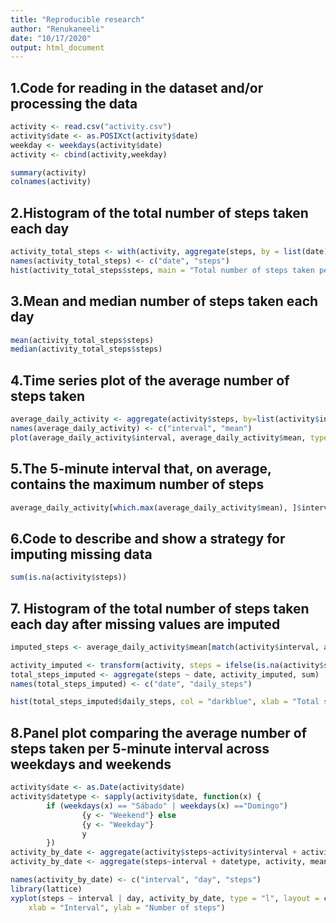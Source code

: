 ---
title: "Reproducible research"
author: "Renukaneeli"
date: "10/17/2020"
output: html_document
---
## 1.Code for reading in the dataset and/or processing the data

```{r, echo=TRUE}
activity <- read.csv("activity.csv")
activity$date <- as.POSIXct(activity$date)
weekday <- weekdays(activity$date)
activity <- cbind(activity,weekday)

summary(activity)
colnames(activity)
```

## 2.Histogram of the total number of steps taken each day
```{r, echo=TRUE}
activity_total_steps <- with(activity, aggregate(steps, by = list(date), FUN = sum, na.rm = TRUE))
names(activity_total_steps) <- c("date", "steps")
hist(activity_total_steps$steps, main = "Total number of steps taken per day", xlab = "Total steps taken per day", col = "green", ylim = c(0,20), breaks = seq(0,25000, by=2500))
```

## 3.Mean and median number of steps taken each day
```{r, echo=TRUE}
mean(activity_total_steps$steps)
median(activity_total_steps$steps)
```

## 4.Time series plot of the average number of steps taken
```{r, echo=TRUE}
average_daily_activity <- aggregate(activity$steps, by=list(activity$interval), FUN=mean, na.rm=TRUE)
names(average_daily_activity) <- c("interval", "mean")
plot(average_daily_activity$interval, average_daily_activity$mean, type = "l", col="darkblue", lwd = 2, xlab="Interval", ylab="Average number of steps", main="Average number of steps per intervals")
```

## 5.The 5-minute interval that, on average, contains the maximum number of steps
```{r, echo=TRUE}
average_daily_activity[which.max(average_daily_activity$mean), ]$interval
```

## 6.Code to describe and show a strategy for imputing missing data

```{r, echo=TRUE}
sum(is.na(activity$steps)) 
```

## 7. Histogram of the total number of steps taken each day after missing values are imputed
```{r, echo=TRUE}

imputed_steps <- average_daily_activity$mean[match(activity$interval, average_daily_activity$interval)]

activity_imputed <- transform(activity, steps = ifelse(is.na(activity$steps), yes = imputed_steps, no = activity$steps))
total_steps_imputed <- aggregate(steps ~ date, activity_imputed, sum)
names(total_steps_imputed) <- c("date", "daily_steps")

hist(total_steps_imputed$daily_steps, col = "darkblue", xlab = "Total steps per day", ylim = c(0,30), main = "Total number of steps taken each day", breaks = seq(0,25000,by=2500))
```

## 8.Panel plot comparing the average number of steps taken per 5-minute interval across weekdays and weekends

```{r, echo=TRUE}
activity$date <- as.Date(activity$date) 
activity$datetype <- sapply(activity$date, function(x) {
        if (weekdays(x) == "Sábado" | weekdays(x) =="Domingo") 
                {y <- "Weekend"} else 
                {y <- "Weekday"}
                y
        })
activity_by_date <- aggregate(activity$steps~activity$interval + activity$datetype, activity, mean)
activity_by_date <- aggregate(steps~interval + datetype, activity, mean) 
```


```{r, echo=TRUE}
names(activity_by_date) <- c("interval", "day", "steps")
library(lattice)
xyplot(steps ~ interval | day, activity_by_date, type = "l", layout = c(1, 2), 
    xlab = "Interval", ylab = "Number of steps")

```


